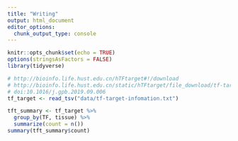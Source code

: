 ```yaml
---
title: "Writing"
output: html_document
editor_options: 
  chunk_output_type: console
---
```


```r
knitr::opts_chunk$set(echo = TRUE)
options(stringsAsFactors = FALSE)
library(tidyverse)
```

```r
# http://bioinfo.life.hust.edu.cn/hTFtarget#!/download
# http://bioinfo.life.hust.edu.cn/static/hTFtarget/file_download/tf-target-infomation.txt
# doi:10.1016/j.gpb.2019.09.006
tf_target <- read_tsv("data/tf-target-infomation.txt")

tft_summary <- tf_target %>% 
  group_by(TF, tissue) %>%
  summarize(count = n())
summary(tft_summary$count)

```


